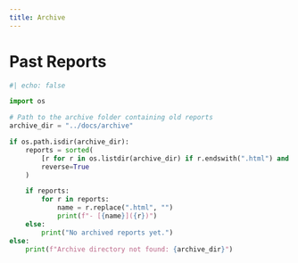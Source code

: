 ```yaml
---
title: Archive
---
```


# Past Reports

```python
#| echo: false

import os

# Path to the archive folder containing old reports
archive_dir = "../docs/archive"

if os.path.isdir(archive_dir):
    reports = sorted(
        [r for r in os.listdir(archive_dir) if r.endswith(".html") and r != "index.html"],
        reverse=True
    )

    if reports:
        for r in reports:
            name = r.replace(".html", "")
            print(f"- [{name}]({r})")
    else:
        print("No archived reports yet.")
else:
    print(f"Archive directory not found: {archive_dir}")


```

